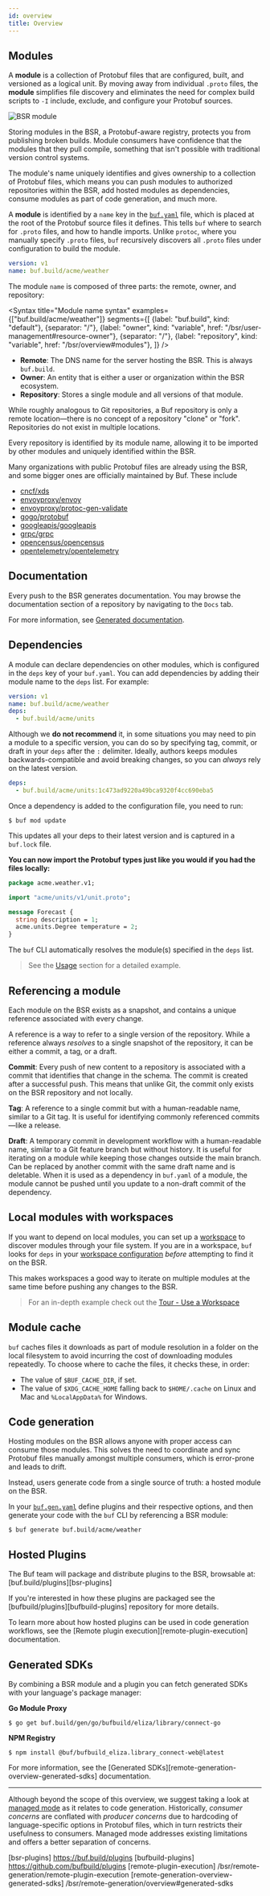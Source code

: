 ```yaml
---
id: overview
title: Overview
---
```






## Modules

A **module** is a collection of Protobuf files that are configured, built, and versioned as a logical unit. By moving away from individual `.proto` files, the **module** simplifies file discovery and eliminates the need for complex build scripts to `-I` include, exclude, and configure your Protobuf sources.

<Image alt="BSR module" src="/img/bsr/module_2_with_yaml.png" caption="How modules map to Buf YAML configs"/>

Storing modules in the BSR, a Protobuf-aware registry, protects you from publishing broken builds. Module consumers have confidence that the modules that they pull compile, something that isn't possible with traditional version control systems.

The module's name uniquely identifies and gives ownership to a collection of Protobuf files, which means you can push modules to authorized repositories within the BSR, add hosted modules as dependencies, consume modules as part of code generation, and much more.

A **module** is identified by a `name` key in the [`buf.yaml`](../configuration/v1/buf-yaml.md) file, which is placed at the root of the Protobuf source files it defines. This tells `buf` where to search for `.proto` files, and how to handle imports. Unlike `protoc`, where you manually specify `.proto` files, `buf` recursively discovers all `.proto` files under configuration to build the module.

```yaml title=buf.yaml {2}
version: v1
name: buf.build/acme/weather
```

The module `name` is composed of three parts: the remote, owner, and repository:



<Syntax
    title="Module name syntax"
    examples={["buf.build/acme/weather"]}
    segments={[
        {label: "buf.build", kind: "default"},
        {separator: "/"},
        {label: "owner", kind: "variable", href: "/bsr/user-management#resource-owner"},
        {separator: "/"},
        {label: "repository", kind: "variable", href: "/bsr/overview#modules"},
    ]}
/>

- **Remote**: The DNS name for the server hosting the BSR. This is always `buf.build`.
- **Owner**: An entity that is either a user or organization within the BSR ecosystem.
- **Repository**: Stores a single module and all versions of that module.

While roughly analogous to Git repositories, a Buf repository is only a remote location&mdash;there is no concept of a repository "clone" or "fork". Repositories do not exist in multiple locations.

Every repository is identified by its module name, allowing it to be imported by other modules and uniquely identified within the BSR.

Many organizations with public Protobuf files are already using the BSR, and some bigger ones are officially maintained by Buf. These include

* [cncf/xds](https://buf.build/cncf/xds)
* [envoyproxy/envoy](https://buf.build/envoyproxy/envoy)
* [envoyproxy/protoc-gen-validate](https://buf.build/envoyproxy/protoc-gen-validate)
* [gogo/protobuf](https://buf.build/gogo/protobuf)
* [googleapis/googleapis](https://buf.build/googleapis/googleapis)
* [grpc/grpc](https://buf.build/grpc/grpc)
* [opencensus/opencensus](https://buf.build/opencensus/opencensus)
* [opentelemetry/opentelemetry](https://buf.build/opentelemetry/opentelemetry)

## Documentation

Every push to the BSR generates documentation. You may browse the documentation section of a repository by navigating to the `Docs` tab.

For more information, see [Generated documentation](documentation).

## Dependencies

A module can declare dependencies on other modules, which is configured in the `deps` key of your `buf.yaml`. You can add dependencies by adding their module name to the `deps` list. For example:

```yaml title="buf.yaml"
version: v1
name: buf.build/acme/weather
deps:
  - buf.build/acme/units
```

Although we **do not recommend** it, in some situations you may need to pin a module to a specific version, you can do so by specifying tag, commit, or draft in your `deps` after the `:` delimiter. Ideally, authors keeps modules backwards-compatible and avoid breaking changes, so you can *always* rely on the latest version.

```yaml
deps:
  - buf.build/acme/units:1c473ad9220a49bca9320f4cc690eba5
```

Once a dependency is added to the configuration file, you need to run:

```terminal
$ buf mod update
```

This updates all your deps to their latest version and is captured in a `buf.lock` file.

**You can now import the Protobuf types just like you would if you had the files locally:**

```protobuf title="acme/weather/v1/weather.proto" {3,7}
package acme.weather.v1;

import "acme/units/v1/unit.proto";

message Forecast {
  string description = 1;
  acme.units.Degree temperature = 2;
}
```

The `buf` CLI automatically resolves the module(s) specified in the `deps` list.

> See the [Usage](../bsr/usage.mdx#add-a-dependency) section for a detailed example.

## Referencing a module

Each module on the BSR exists as a snapshot, and contains a unique reference associated with every change.

A reference is a way to refer to a single version of the repository. While a reference always _resolves_ to a single snapshot of the repository, it can be either a commit, a tag, or a draft.

**Commit**: Every push of new content to a repository is associated with a commit that identifies that change in the schema. The commit is created after a successful push. This means that unlike Git, the commit only exists on the BSR repository and not locally.

**Tag**: A reference to a single commit but with a human-readable name, similar to a Git tag. It is useful for identifying commonly referenced commits&mdash;like a release.

**Draft**: A temporary commit in development workflow with a human-readable name, similar to a Git feature branch but without history. It is useful for iterating on a module while keeping those changes outside the main branch. Can be replaced by another commit with the same draft name and is deletable. When it is used as a dependency in `buf.yaml` of a module, the module cannot be pushed until you update to a non-draft commit of the dependency.

## Local modules with workspaces

If you want to depend on local modules, you can set up a [workspace](../reference/workspaces.mdx) to discover modules through your file system. If you are in a workspace, `buf` looks for `deps` in your [workspace configuration](../reference/workspaces.mdx#configuration) _before_ attempting to find it on the BSR.

This makes workspaces a good way to iterate on multiple modules at the same time before pushing any changes to the BSR.

> For an in-depth example check out the [Tour - Use a Workspace](../tour/use-a-workspace.md)

## Module cache

`buf` caches files it downloads as part of module resolution in a folder on
the local filesystem to avoid incurring the cost of downloading modules repeatedly.
To choose where to cache the files, it checks these, in order:

  * The value of `$BUF_CACHE_DIR`, if set.
  * The value of `$XDG_CACHE_HOME` falling back to `$HOME/.cache` on Linux and Mac and `%LocalAppData%` for Windows.

## Code generation

Hosting modules on the BSR allows anyone with proper access can consume those modules. This solves the need to coordinate and sync Protobuf files manually amongst multiple consumers, which is error-prone and leads to drift.

Instead, users generate code from a single source of truth: a hosted module on the BSR.

In your [`buf.gen.yaml`](../configuration/v1/buf-gen-yaml.md) define plugins and their respective options, and then generate your code with the `buf` CLI by referencing a BSR module:

```terminal
$ buf generate buf.build/acme/weather
```

## Hosted Plugins

The Buf team will package and distribute plugins to the BSR, browsable at:  [buf.build/plugins][bsr-plugins]

If you're interested in how these plugins are packaged see the [bufbuild/plugins][bufbuild-plugins] repository for more details.

To learn more about how hosted plugins can be used in code generation workflows, see the [Remote plugin execution][remote-plugin-execution] documentation.

## Generated SDKs

By combining a BSR module and a plugin you can fetch generated SDKs with your language's package manager:

**Go Module Proxy**

```terminal
$ go get buf.build/gen/go/bufbuild/eliza/library/connect-go
```

**NPM Registry**

```terminal
$ npm install @buf/bufbuild_eliza.library_connect-web@latest
```

For more information, see the [Generated SDKs][remote-generation-overview-generated-sdks] documentation.

---

Although beyond the scope of this overview, we suggest taking a look at [managed mode](../generate/managed-mode.md) as it relates to code generation. Historically, *consumer concerns* are conflated with *producer concerns* due to hardcoding of language-specific options in Protobuf files, which in turn restricts their usefulness to consumers. Managed mode addresses existing limitations and offers a better separation of concerns.

[bsr-plugins]  https://buf.build/plugins
[bufbuild-plugins]  https://github.com/bufbuild/plugins
[remote-plugin-execution]  /bsr/remote-generation/remote-plugin-execution
[remote-generation-overview-generated-sdks]  /bsr/remote-generation/overview#generated-sdks
